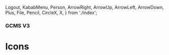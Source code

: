   Logout,
  KababMenu,
  Person,
  ArrowRight,
  ArrowUp,
  ArrowLeft,
  ArrowDown,
  Plus,
  File,
  Pencil,
  CircleX,
  X,
} from './index';

### GCMS V3

# Icons

<div
  style={{
    border: '0.2rem dashed #9747FF',
    borderRadius: '0.5rem',
    padding: '1rem',
    display: 'flex',
    justifyContent: 'space-around',
    alignItems: 'center',
  }}
>
  <Logout />
  <KababMenu />
  <Person />
  <ArrowRight />
  <ArrowUp />
  <ArrowLeft />
  <ArrowDown />
  <Plus />
  <File />
  <Pencil />
  <CircleX />
  <X />
</div>
